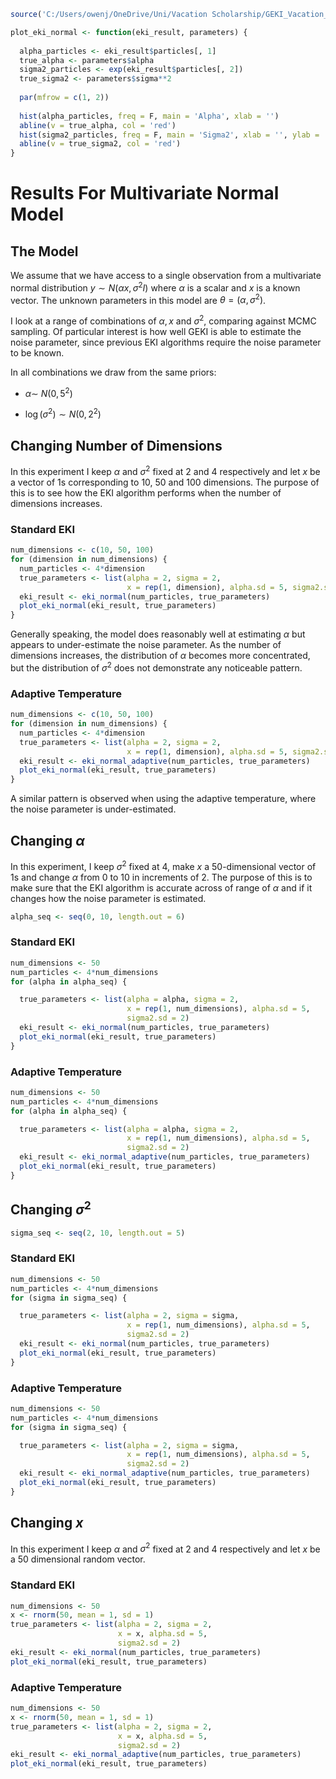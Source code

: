 ```r
source('C:/Users/owenj/OneDrive/Uni/Vacation Scholarship/GEKI_Vacation_Scholarship/src/eki_normal.R')
```

```r
plot_eki_normal <- function(eki_result, parameters) {
  
  alpha_particles <- eki_result$particles[, 1]
  true_alpha <- parameters$alpha
  sigma2_particles <- exp(eki_result$particles[, 2])
  true_sigma2 <- parameters$sigma**2
  
  par(mfrow = c(1, 2))
  
  hist(alpha_particles, freq = F, main = 'Alpha', xlab = '')
  abline(v = true_alpha, col = 'red')
  hist(sigma2_particles, freq = F, main = 'Sigma2', xlab = '', ylab = '')
  abline(v = true_sigma2, col = 'red')
}
```

# Results For Multivariate Normal Model

## The Model

We assume that we have access to a single observation from a multivariate normal distribution $y \sim N(\alpha x, \sigma^2I)$ where $\alpha$ is a scalar and $x$ is a known vector. The unknown parameters in this model are $\theta = (\alpha, \sigma^2)$.

I look at a range of combinations of $\alpha, x$ and $\sigma^2$, comparing against MCMC sampling. Of particular interest is how well GEKI is able to estimate the noise parameter, since previous EKI algorithms require the noise parameter to be known.

In all combinations we draw from the same priors:

-   $\alpha \sim ~ N(0, 5^2)$

-   $\log(\sigma^2) \sim N(0, 2^2)$

## Changing Number of Dimensions

In this experiment I keep $\alpha$ and $\sigma^2$ fixed at 2 and 4 respectively and let $x$ be a vector of 1s corresponding to 10, 50 and 100 dimensions. The purpose of this is to see how the EKI algorithm performs when the number of dimensions increases.

### Standard EKI

```r
num_dimensions <- c(10, 50, 100)
for (dimension in num_dimensions) {
  num_particles <- 4*dimension
  true_parameters <- list(alpha = 2, sigma = 2, 
                          x = rep(1, dimension), alpha.sd = 5, sigma2.sd = 2)
  eki_result <- eki_normal(num_particles, true_parameters)
  plot_eki_normal(eki_result, true_parameters)
}
```

Generally speaking, the model does reasonably well at estimating $\alpha$ but appears to under-estimate the noise parameter. As the number of dimensions increases, the distribution of $\alpha$ becomes more concentrated, but the distribution of $\sigma^2$ does not demonstrate any noticeable pattern.

### Adaptive Temperature

```r
num_dimensions <- c(10, 50, 100)
for (dimension in num_dimensions) {
  num_particles <- 4*dimension
  true_parameters <- list(alpha = 2, sigma = 2, 
                          x = rep(1, dimension), alpha.sd = 5, sigma2.sd = 2)
  eki_result <- eki_normal_adaptive(num_particles, true_parameters)
  plot_eki_normal(eki_result, true_parameters)
}
```

A similar pattern is observed when using the adaptive temperature, where the noise parameter is under-estimated.

## Changing $\alpha$

In this experiment, I keep $\sigma^2$ fixed at 4, make $x$ a 50-dimensional vector of 1s and change $\alpha$ from 0 to 10 in increments of 2. The purpose of this is to make sure that the EKI algorithm is accurate across of range of $\alpha$ and if it changes how the noise parameter is estimated.

```r
alpha_seq <- seq(0, 10, length.out = 6)
```

### Standard EKI

```r
num_dimensions <- 50
num_particles <- 4*num_dimensions
for (alpha in alpha_seq) {

  true_parameters <- list(alpha = alpha, sigma = 2, 
                          x = rep(1, num_dimensions), alpha.sd = 5, 
                          sigma2.sd = 2)
  eki_result <- eki_normal(num_particles, true_parameters)
  plot_eki_normal(eki_result, true_parameters)
}
```

### Adaptive Temperature

```r
num_dimensions <- 50
num_particles <- 4*num_dimensions
for (alpha in alpha_seq) {

  true_parameters <- list(alpha = alpha, sigma = 2, 
                          x = rep(1, num_dimensions), alpha.sd = 5, 
                          sigma2.sd = 2)
  eki_result <- eki_normal_adaptive(num_particles, true_parameters)
  plot_eki_normal(eki_result, true_parameters)
}
```

## Changing $\sigma^2$

```r
sigma_seq <- seq(2, 10, length.out = 5)
```

### Standard EKI

```r
num_dimensions <- 50
num_particles <- 4*num_dimensions
for (sigma in sigma_seq) {

  true_parameters <- list(alpha = 2, sigma = sigma, 
                          x = rep(1, num_dimensions), alpha.sd = 5, 
                          sigma2.sd = 2)
  eki_result <- eki_normal(num_particles, true_parameters)
  plot_eki_normal(eki_result, true_parameters)
}
```

### Adaptive Temperature

```r
num_dimensions <- 50
num_particles <- 4*num_dimensions
for (sigma in sigma_seq) {

  true_parameters <- list(alpha = 2, sigma = sigma, 
                          x = rep(1, num_dimensions), alpha.sd = 5, 
                          sigma2.sd = 2)
  eki_result <- eki_normal_adaptive(num_particles, true_parameters)
  plot_eki_normal(eki_result, true_parameters)
}
```

## Changing $x$

In this experiment I keep $\alpha$ and $\sigma^2$ fixed at 2 and 4 respectively and let $x$ be a 50 dimensional random vector.

### Standard EKI

```r
num_dimensions <- 50
x <- rnorm(50, mean = 1, sd = 1)
true_parameters <- list(alpha = 2, sigma = 2, 
                        x = x, alpha.sd = 5, 
                        sigma2.sd = 2)
eki_result <- eki_normal(num_particles, true_parameters)
plot_eki_normal(eki_result, true_parameters)
```

### Adaptive Temperature

```r
num_dimensions <- 50
x <- rnorm(50, mean = 1, sd = 1)
true_parameters <- list(alpha = 2, sigma = 2, 
                        x = x, alpha.sd = 5, 
                        sigma2.sd = 2)
eki_result <- eki_normal_adaptive(num_particles, true_parameters)
plot_eki_normal(eki_result, true_parameters)
```
